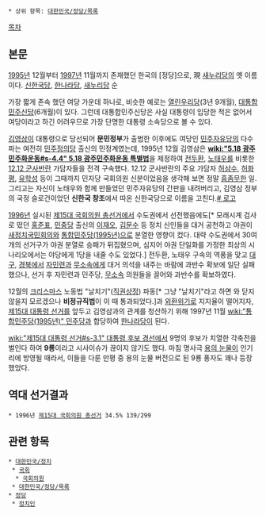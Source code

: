  * 상위 항목: [[대한민국/정당/목록]]

[[목차]]
== 본문 ==
[[1995년]] 12월부터 [[1997년]] 11월까지 존재했던 한국의 [정당]으로, 現 [[새누리당]]의 옛 이름이다. [[신한국당]], [[한나라당]], [[새누리당]] 순

가장 짧게 존속 했던 여당 가운데 하나로, 비슷한 예로는 [[열린우리당]](3년 9개월), [[대통합민주신당]](6개월)이 있다. 그런데 대통합민주신당은 사실 대통령이 입당한 적은 없어서 여당이라고 하긴 어려우므로 가장 단명한 대통령 소속당으로 볼 수 있다.

[[김영삼]]이 대통령으로 당선되어 '''문민정부'''가 출범한 이후에도 여당인 [[민주자유당]]의 다수파는 여전히 [[민주정의당]] 출신의 민정계였는데, 1995년 12월 김영삼은 '''[[wiki:"5.18 광주민주화운동#s-4.4" 5.18 광주민주화운동 특별법]]'''을 제정하여 [[전두환]], [[노태우]]를 비롯한 [[12.12 군사반란]] 가담자들을 전격 구속했다. 12.12 군사반란의 주요 가담자 [[허삼수]], [[허화평]], [[유학성]] 등이 그때까지 민자당 국회의원 신분이었음을 생각해 보면 정말 [[흠좀무]]한 일. 그리고는 자신이 노태우와 함께 만들었던 민주자유당의 간판을 내려버리고, 김영삼 정부의 국정 슬로건이었던 '''신한국 창조'''에서 따온 신한국당으로 이름을 고친다.[http://postfiles7.naver.net/20120202_38/when0208_13281773656208BVx8_JPEG/%BD%C5%C7%D1%B1%B9%B4%E7.JPG?type=w2 # 로고]

[[1996년]] 실시된 [[제15대 국회의원 총선거]]에서 수도권에서 선전했음에도[* 모래시계 검사로 떴던 [[홍준표]], [[민중당]] 출신의 [[이재오]], [[김문수]] 등 정치 신인들을 대거 공천하고 야권이 [[새정치국민회의]]와 [[통합민주당(1995년)]]으로 분열한 영향이 컸다. 대략 수도권에서 30여개의 선거구가 야권 분열로 승패가 뒤집혔으며, 심지어 야권 단일화를 가정한 최상의 시나리오에서는 야당에게 1당을 내줄 수도 있었다.] 전두환, 노태우 구속의 역풍을 맞고 [[대구]], [[경북]]에서 [[자민련]]과 [[무소속]]에게 대거 의석을 내주는 바람에 과반수 확보에 일단 실패했으나, 선거 후 자민련과 민주당, [[무소속]] 의원들을 끌어와 과반수를 확보하였다. 

12월의 [[크리스마스]] 노동법 "날치기"([[직권상정]]) 파동[* 그냥 "날치기"라고 하면 와 닫지 않을지 모르겠으나 '''비정규직법'''이 이 때 통과되었다.]과 [[외환위기]]로 지지율이 떨어지자, [[제15대 대통령 선거]]를 앞두고 김영삼과의 관계를 청산하기 위해 1997년 11월 [[wiki:"통합민주당(1995년)" 민주당]]과 합당하여 [[한나라당]]이 된다.

[[wiki:"제15대 대통령 선거#s-3.1" 대통령 후보 경선]]에서 9명의 후보가 치열한 각축전을 벌인다 하여 '''9룡'''이라고 시사이슈가 끊이지 않기도 했다. 마침 명사극 [[용의 눈물]]이 인기리에 방영될 때라서, 이들을 다룬 만평 중 용의 눈물 버전으로 된 9룡 풍자도 꽤나 등장했었다.

== 역대 선거결과 ==
 * 1996년 [[제15대 국회의원 총선거]] 34.5% 139/299

== 관련 항목 ==
 * [[대한민국/정치]]
  * [[국회]]
   * [[국회의원]]
  * [[대한민국/정당/목록]]
 * [[정당]]
  * [[정치인]]
